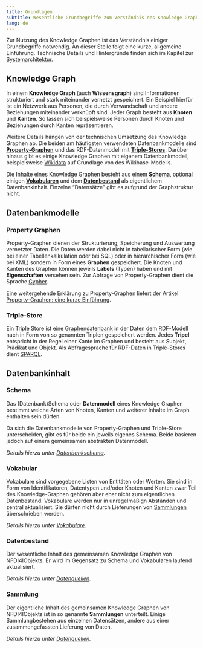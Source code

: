 ```yaml
---
title: Grundlagen
subtitle: Wesentliche Grundbegriffe zum Verständnis des Knowledge Graphen
lang: de
---
```


Zur Nutzung des Knowledge Graphen ist das Verständnis einiger Grundbegriffe
notwendig. An dieser Stelle folgt eine kurze, allgemeine Einführung. Technische
Details und Hintergründe finden sich im Kapitel zur
[Systemarchitektur](architecture.qmd).

## Knowledge Graph

In einem **Knowledge Graph** (auch **Wissensgraph**) sind Informationen
strukturiert und stark miteinander vernetzt gespeichert. Ein Beispiel hierfür
ist ein Netzwerk aus Personen, die durch Verwandschaft und andere Beziehungen
miteinander verknüpft sind.  Jeder Graph besteht aus **Knoten** und **Kanten**.
So lassen sich beispielsweise Personen durch Knoten und Beziehungen durch Kanten
repräsentieren.

Weitere Details hängen von der technischen Umsetzung des Knowledge Graphen ab.
Die beiden am häufigsten verwendeten Datenbankmodelle sind
[**Property-Graphen**](#property-graphen) und das RDF-Datenmodell mit
[**Triple-Stores**](#triple-stores). Darüber hinaus gibt es einige Knowledge
Graphen mit eigenem Datenbankmodell, beispielsweise
[Wikidata](https://www.wikidata.org/) auf Grundlage von des Wikibase-Modells.

Die Inhalte eines Knowledge Graphen besteht aus einem [**Schema**](#schema),
optional einigen [**Vokabularen**](#vokabular) und dem
[**Datenbestand**](#datenbestand) als eigentlichem Datenbankinhalt.
Einzelne "Datensätze" gibt es aufgrund der Graphstruktur nicht.

## Datenbankmodelle

### Property Graphen

Property-Graphen dienen der Strukturierung, Speicherung und Auswertung
vernetzter Daten. Die Daten werden dabei nicht in tabellarischer Form (wie bei
einer Tabellenkalkulation oder bei SQL) oder in hierarchischer Form (wie bei
XML) sondern in Form eines **Graphen** gespeichert. Die Knoten und Kanten des
Graphen können jeweils **Labels** (Typen) haben und mit **Eigenschaften**
versehen sein. Zur Abfrage von Property-Graphen dient die Sprache
[Cypher](cypher.qmd).

::: {.callout-tip}
Eine weitergehende Erklärung zu Property-Graphen liefert der Artikel
[Property-Graphen: eine kurze Einführung](https://jakobib.github.io/pgraphen2024/).
:::

<!--
Im Gegensatz zu RDF sind Property Graphen nicht als allgemeines Format zum
Austausch und zur Integration von Daten gedacht. Der Property Graph von
NFDI4Objects benötigt daher eine [Schema](#schema.qmd) das festlegt,
welche Arten von Knoten und Kanten wie miteinander verknüpft und mit
Eigenschaften versehen werden können.
-->

### Triple-Store

Ein Triple Store ist eine [Graphendatenbank](https://de.wikipedia.org/wiki/Graphdatenbank) in der Daten dem RDF-Modell nach in Form von so genannten Triplen gespeichert werden. Jedes **Tripel** entspricht in der Regel einer Kante im Graphen und besteht aus Subjekt, Prädikat und Objekt. Als Abfragesprache für RDF-Daten in Triple-Stores dient [SPARQL](sparql.qmd).

## Datenbankinhalt

### Schema

Das (Datenbank)Schema oder **Datenmodell** eines Knowledge Graphen bestimmt welche Arten von Knoten, Kanten und weiterer Inhalte im Graph enthalten sein dürfen.

Da sich die Datenbankmodelle von Property-Graphen und Triple-Store unterscheiden, gibt es für beide ein jeweils eigenes Schema. Beide basieren jedoch auf einem gemeinsamen abstrakten Datenmodell.

*Details hierzu unter [Datenbankschema](schema.qmd).*

### Vokabular

Vokabulare sind vorgegebene Listen von Entitäten oder Werten. Sie sind in Form von Identifikatoren, Datentypen und/oder Knoten und Kanten zwar Teil des Knowledge-Graphen gehören aber eher nicht zum eigentlichen Datenbestand. Vokabulare werden nur in unregelmäßign Abständen und zentral aktualisiert. Sie dürfen nicht durch Lieferungen von [Sammlungen](#sammlungen) überschrieben werden.

*Details hierzu unter [Vokabulare](vocabularies.qmd).*

### Datenbestand

Der wesentliche Inhalt des gemeinsamen Knowledge Graphen von NFDI4IObjekts. Er wird im Gegensatz zu Schema und Vokabularen laufend aktualisiert.

*Details hierzu unter [Datenquellen](sources.qmd).*

### Sammlung

Der eigentliche Inhalt des gemeinsamen Knowledge Graphen von NFDI4IObjekts ist in so genannte **Sammlungen** unterteilt. Einige Sammlungbestehen aus einzelnen Datensätzen, andere aus einer zusammengefassten Lieferung von Daten. 

*Details hierzu unter [Datenquellen](sources.qmd).*

